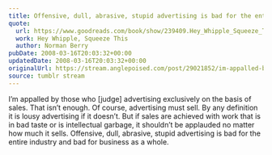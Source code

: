 ```yaml
---
title: Offensive, dull, abrasive, stupid advertising is bad for the entire industry
quote:
  url: https://www.goodreads.com/book/show/239409.Hey_Whipple_Squeeze_This
  work: Hey Whipple, Squeeze This
  author: Norman Berry
pubDate: 2008-03-16T20:03:32+00:00
updatedDate: 2008-03-16T20:03:32+00:00
originalUrl: https://stream.anglepoised.com/post/29021852/im-appalled-by-those-who-judge-advertising
source: tumblr stream
---
```


I&rsquo;m appalled by those who [judge] advertising exclusively on the basis of sales. That isn&rsquo;t enough. Of course, advertising must sell. By any definition it is lousy advertising if it doesn&rsquo;t. But if sales are achieved with work that is in bad taste or is intellectual garbage, it shouldn&rsquo;t be applauded no matter how much it sells. Offensive, dull, abrasive, stupid advertising is bad for the entire industry and bad for business as a whole.
